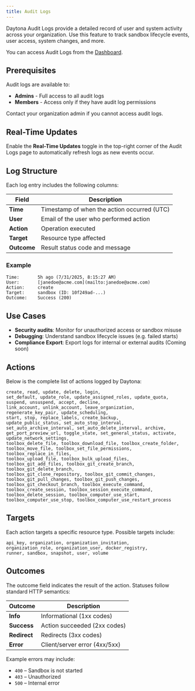 ```yaml
---
title: Audit Logs
---
```


Daytona Audit Logs provide a detailed record of user and system activity across your organization. Use this feature to track sandbox lifecycle events, user access, system changes, and more.

You can access Audit Logs from the [Dashboard](https://app.daytona.io/dashboard/audit-logs).

## Prerequisites

Audit logs are available to:

- **Admins** - Full access to all audit logs
- **Members** - Access only if they have audit log permissions

Contact your organization admin if you cannot access audit logs.

## Real-Time Updates

Enable the **Real-Time Updates** toggle in the top-right corner of the Audit Logs page to automatically refresh logs as new events occur.

## Log Structure

Each log entry includes the following columns:

| Field | Description |
|-------|-------------|
| **Time** | Timestamp of when the action occurred (UTC) |
| **User** | Email of the user who performed action |
| **Action** | Operation executed |
| **Target** | Resource type affected |
| **Outcome** | Result status code and message |

### Example

```
Time:       5h ago (7/31/2025, 8:15:27 AM)
User:       [janedoe@acme.com](mailto:janedoe@acme.com)
Action:     create
Target:     sandbox (ID: 10f249ad-...)
Outcome:    Success (200)
```

## Use Cases

- **Security audits**: Monitor for unauthorized access or sandbox misuse
- **Debugging**: Understand sandbox lifecycle issues (e.g. failed starts)
- **Compliance Export**: Export logs for internal or external audits (Coming soon)

## Actions

Below is the complete list of actions logged by Daytona:

```
create, read, update, delete, login,
set_default, update_role, update_assigned_roles, update_quota,
suspend, unsuspend, accept, decline,
link_account, unlink_account, leave_organization,
regenerate_key_pair, update_scheduling,
start, stop, replace_labels, create_backup,
update_public_status, set_auto_stop_interval,
set_auto_archive_interval, set_auto_delete_interval, archive,
get_port_preview_url, toggle_state, set_general_status, activate,
update_network_settings,
toolbox_delete_file, toolbox_download_file, toolbox_create_folder,
toolbox_move_file, toolbox_set_file_permissions, toolbox_replace_in_files,
toolbox_upload_file, toolbox_bulk_upload_files,
toolbox_git_add_files, toolbox_git_create_branch, toolbox_git_delete_branch,
toolbox_git_clone_repository, toolbox_git_commit_changes,
toolbox_git_pull_changes, toolbox_git_push_changes,
toolbox_git_checkout_branch, toolbox_execute_command,
toolbox_create_session, toolbox_session_execute_command,
toolbox_delete_session, toolbox_computer_use_start,
toolbox_computer_use_stop, toolbox_computer_use_restart_process
```

## Targets

Each action targets a specific resource type. Possible targets include:

```
api_key, organization, organization_invitation,
organization_role, organization_user, docker_registry,
runner, sandbox, snapshot, user, volume
```

## Outcomes

The outcome field indicates the result of the action. Statuses follow standard HTTP semantics:

| Outcome | Description |
|---------|-------------|
| **Info** | Informational (1xx codes) |
| **Success** | Action succeeded (2xx codes) |
| **Redirect** | Redirects (3xx codes) |
| **Error** | Client/server error (4xx/5xx) |

Example errors may include:

- `400` – Sandbox is not started
- `403` – Unauthorized
- `500` – Internal error
